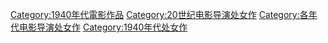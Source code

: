 [[Category:1940年代電影作品|Category:1940年代電影作品]]
[[Category:20世纪电影导演处女作|Category:20世纪电影导演处女作]]
[[Category:各年代电影导演处女作|Category:各年代电影导演处女作]]
[[Category:1940年代处女作|Category:1940年代处女作]]